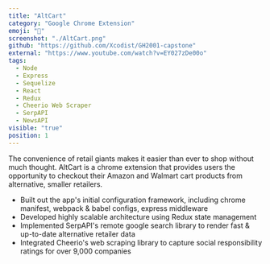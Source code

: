 ```yaml
---
title: "AltCart"
category: "Google Chrome Extension"
emoji: "🛒"
screenshot: "./AltCart.png"
github: "https://github.com/Xcodist/GH2001-capstone"
external: "https://www.youtube.com/watch?v=EY027zDe00o"
tags:
  - Node
  - Express
  - Sequelize
  - React
  - Redux
  - Cheerio Web Scraper
  - SerpAPI
  - NewsAPI
visible: "true"
position: 1
---
```


The convenience of retail giants makes it easier than ever to shop without much thought. AltCart is a chrome extension that provides users the opportunity to checkout their Amazon and Walmart cart products from alternative, smaller retailers.
+ Built out the app's initial configuration framework, including chrome manifest, webpack & babel configs, express middleware
+ Developed highly scalable architecture using Redux state management
+ Implemented SerpAPI's remote google search library to render fast & up-to-date alternative retailer data
+ Integrated Cheerio's web scraping library to capture social responsibility ratings for over 9,000 companies